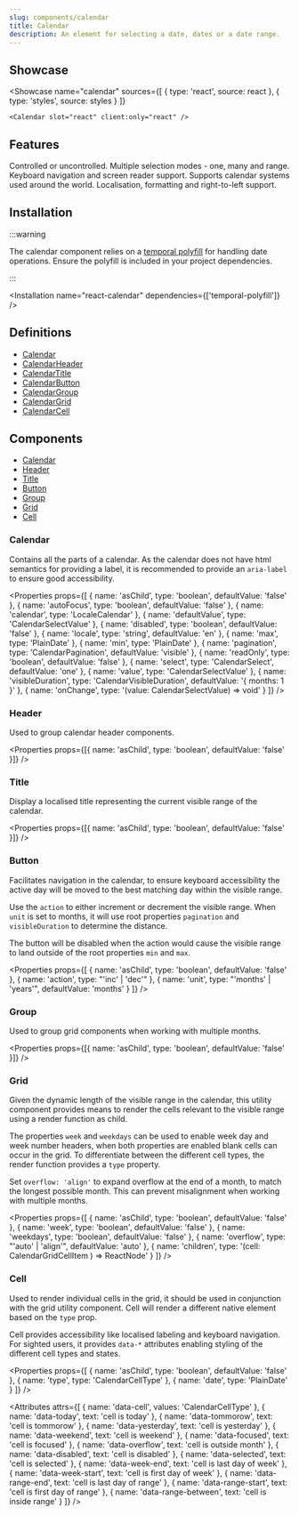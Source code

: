 ```yaml
---
slug: components/calendar
title: Calendar
description: An element for selecting a date, dates or a date range.
---
```



## Showcase

<Showcase
	name="calendar"
	sources={[
		{ type: 'react', source: react },
		{ type: 'styles', source: styles }
	]}
>
	<Calendar slot="react" client:only="react" />
</Showcase>

## Features

<Features>
	<Feature>Controlled or uncontrolled.</Feature>
	<Feature>Multiple selection modes - one, many and range.</Feature>
	<Feature>Keyboard navigation and screen reader support.</Feature>
	<Feature>Supports calendar systems used around the world.</Feature>
	<Feature>Localisation, formatting and right-to-left support.</Feature>
</Features>

## Installation

:::warning

The calendar component relies on a [temporal polyfill](https://www.npmjs.com/package/temporal-polyfill) for handling date operations. Ensure the polyfill is included in your project dependencies.

:::

<Installation name="react-calendar" dependencies={['temporal-polyfill']} />

## Definitions

- [Calendar](#calendar-root)
- [CalendarHeader](#calendarheader)
- [CalendarTitle](#calendartitle)
- [CalendarButton](#calendarbutton)
- [CalendarGroup](#calendargroup)
- [CalendarGrid](#calendargrid)
- [CalendarCell](#calendarcell)

## Components

- [Calendar](#calendar)
- [Header](#header)
- [Title](#title)
- [Button](#button)
- [Group](#group)
- [Grid](#grid)
- [Cell](#cell)

### Calendar

Contains all the parts of a calendar. As the calendar does not have html semantics for providing a label, it is recommended to provide an `aria-label` to ensure good accessibility.

<Properties
	props={[
		{ name: 'asChild', type: 'boolean', defaultValue: 'false' },
		{ name: 'autoFocus', type: 'boolean', defaultValue: 'false' },
		{ name: 'calendar', type: 'LocaleCalendar' },
		{ name: 'defaultValue', type: 'CalendarSelectValue' },
		{ name: 'disabled', type: 'boolean', defaultValue: 'false' },
		{ name: 'locale', type: 'string', defaultValue: 'en' },
		{ name: 'max', type: 'PlainDate' },
		{ name: 'min', type: 'PlainDate' },
		{
			name: 'pagination',
			type: 'CalendarPagination',
			defaultValue: 'visible'
		},
		{ name: 'readOnly', type: 'boolean', defaultValue: 'false' },
		{ name: 'select', type: 'CalendarSelect', defaultValue: 'one' },
		{ name: 'value', type: 'CalendarSelectValue' },
		{
			name: 'visibleDuration',
			type: 'CalendarVisibleDuration',
			defaultValue: '{ months: 1 }'
		},
		{ name: 'onChange', type: '(value: CalendarSelectValue) => void' }
	]}
/>

### Header

Used to group calendar header components.

<Properties
	props={[{ name: 'asChild', type: 'boolean', defaultValue: 'false' }]}
/>

### Title

Display a localised title representing the current visible range of the calendar.

<Properties
	props={[{ name: 'asChild', type: 'boolean', defaultValue: 'false' }]}
/>

### Button

Facilitates navigation in the calendar, to ensure keyboard accessibility the active day will be moved to the best matching day within the visible range.

Use the `action` to either increment or decrement the visible range. When `unit` is set to months, it will use root properties `pagination` and `visibleDuration` to determine the distance.

The button will be disabled when the action would cause the visible range to land outside of the root properties `min` and `max`.

<Properties
	props={[
		{ name: 'asChild', type: 'boolean', defaultValue: 'false' },
		{ name: 'action', type: "'inc' | 'dec'" },
		{ name: 'unit', type: "'months' | 'years'", defaultValue: 'months' }
	]}
/>

### Group

Used to group grid components when working with multiple months.

<Properties
	props={[{ name: 'asChild', type: 'boolean', defaultValue: 'false' }]}
/>

### Grid

Given the dynamic length of the visible range in the calendar, this utility component provides means to render the cells relevant to the visible range using a render function as child.

The properties `week` and `weekdays` can be used to enable week day and week number headers, when both properties are enabled blank cells can occur in the grid. To differentiate between the different cell types, the render function provides a `type` property.

Set `overflow: 'align'` to expand overflow at the end of a month, to match the longest possible month. This can prevent misalignment when working with multiple months.

<Properties
	props={[
		{ name: 'asChild', type: 'boolean', defaultValue: 'false' },
		{ name: 'week', type: 'boolean', defaultValue: 'false' },
		{ name: 'weekdays', type: 'boolean', defaultValue: 'false' },
		{ name: 'overflow', type: "'auto' | 'align'", defaultValue: 'auto' },
		{ name: 'children', type: '(cell: CalendarGridCellItem ) => ReactNode' }
	]}
/>

### Cell

Used to render individual cells in the grid, it should be used in conjunction with the grid utility component. Cell will render a different native element based on the `type` prop.

Cell provides accessibility like localised labeling and keyboard navigation. For sighted users, it provides `data-*` attributes enabling styling of the different cell types and states.

<Properties
	props={[
		{ name: 'asChild', type: 'boolean', defaultValue: 'false' },
		{ name: 'type', type: 'CalendarCellType' },
		{ name: 'date', type: 'PlainDate' }
	]}
/>

<Attributes
	attrs={[
		{ name: 'data-cell', values: 'CalendarCellType' },
		{ name: 'data-today', text: 'cell is today' },
		{ name: 'data-tommorow', text: 'cell is tommorow' },
		{ name: 'data-yesterday', text: 'cell is yesterday' },
		{ name: 'data-weekend', text: 'cell is weekend' },
		{ name: 'data-focused', text: 'cell is focused' },
		{ name: 'data-overflow', text: 'cell is outside month' },
		{ name: 'data-disabled', text: 'cell is disabled' },
		{ name: 'data-selected', text: 'cell is selected' },
		{ name: 'data-week-end', text: 'cell is last day of week' },
		{ name: 'data-week-start', text: 'cell is first day of week' },
		{ name: 'data-range-end', text: 'cell is last day of range' },
		{ name: 'data-range-start', text: 'cell is first day of range' },
		{ name: 'data-range-between', text: 'cell is inside range' }
	]}
/>
